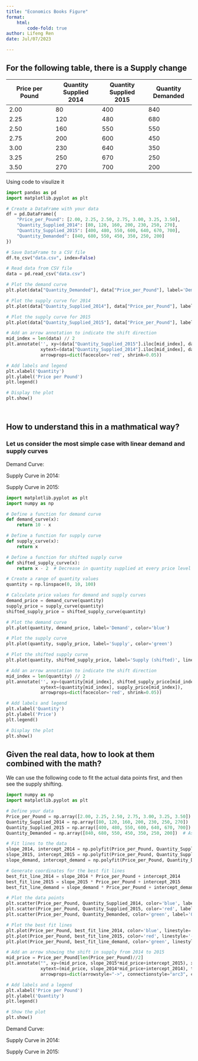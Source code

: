 ```yaml
---
title: "Economics Books Figure"
format: 
    html:
        code-fold: true
author: Lifeng Ren
date: Jul/07/2023

---
```


## For the following table, there is a Supply change
| Price per Pound | Quantity Supplied 2014 | Quantity Supplied 2015 | Quantity Demanded |
|---|---|---|---|
| 2.00 | 80 | 400 | 840 |
| 2.25 | 120 | 480 | 680 |
| 2.50 | 160 | 550 | 550 |
| 2.75 | 200 | 600 | 450 |
| 3.00 | 230 | 640 | 350 |
| 3.25 | 250 | 670 | 250 |
| 3.50 | 270 | 700 | 200 |

Using code to visulize it
```python
import pandas as pd
import matplotlib.pyplot as plt

# Create a DataFrame with your data
df = pd.DataFrame({
    "Price_per_Pound": [2.00, 2.25, 2.50, 2.75, 3.00, 3.25, 3.50],
    "Quantity_Supplied_2014": [80, 120, 160, 200, 230, 250, 270],
    "Quantity_Supplied_2015": [400, 480, 550, 600, 640, 670, 700],
    "Quantity_Demanded": [840, 680, 550, 450, 350, 250, 200]
})

# Save DataFrame to a CSV file
df.to_csv("data.csv", index=False)

# Read data from CSV file
data = pd.read_csv("data.csv")

# Plot the demand curve
plt.plot(data["Quantity_Demanded"], data["Price_per_Pound"], label='Demand', color='blue')

# Plot the supply curve for 2014
plt.plot(data["Quantity_Supplied_2014"], data["Price_per_Pound"], label='Supply 2014', color='green')

# Plot the supply curve for 2015
plt.plot(data["Quantity_Supplied_2015"], data["Price_per_Pound"], label='Supply 2015', linestyle='--', color='green')

# Add an arrow annotation to indicate the shift direction
mid_index = len(data) // 2
plt.annotate('', xy=(data["Quantity_Supplied_2015"].iloc[mid_index], data["Price_per_Pound"].iloc[mid_index]),
             xytext=(data["Quantity_Supplied_2014"].iloc[mid_index], data["Price_per_Pound"].iloc[mid_index]),
             arrowprops=dict(facecolor='red', shrink=0.05))

# Add labels and legend
plt.xlabel('Quantity')
plt.ylabel('Price per Pound')
plt.legend()

# Display the plot
plt.show()




```

## How to understand this in a mathmatical way?

### Let us consider the most simple case with linear demand and supply curves
Demand Curve:
\begin{equation}
    D(q) = 10-x
\end{equation}

Supply Curve in 2014:
\begin{equation}
     S(q) = x
\end{equation}

Supply Curve in 2015:
\begin{equation}
     S(q) = x - 2
\end{equation}

```python
import matplotlib.pyplot as plt
import numpy as np

# Define a function for demand curve
def demand_curve(x):
    return 10 - x

# Define a function for supply curve
def supply_curve(x):
    return x

# Define a function for shifted supply curve
def shifted_supply_curve(x):
    return x - 2  # Decrease in quantity supplied at every price level

# Create a range of quantity values
quantity = np.linspace(0, 10, 100)

# Calculate price values for demand and supply curves
demand_price = demand_curve(quantity)
supply_price = supply_curve(quantity)
shifted_supply_price = shifted_supply_curve(quantity)

# Plot the demand curve
plt.plot(quantity, demand_price, label='Demand', color='blue')

# Plot the supply curve
plt.plot(quantity, supply_price, label='Supply', color='green')

# Plot the shifted supply curve
plt.plot(quantity, shifted_supply_price, label='Supply (shifted)', linestyle='--', color='green')

# Add an arrow annotation to indicate the shift direction
mid_index = len(quantity) // 2
plt.annotate('', xy=(quantity[mid_index], shifted_supply_price[mid_index]), 
             xytext=(quantity[mid_index], supply_price[mid_index]), 
             arrowprops=dict(facecolor='red', shrink=0.05))

# Add labels and legend
plt.xlabel('Quantity')
plt.ylabel('Price')
plt.legend()

# Display the plot
plt.show()


```

## Given the real data, how to look at them combined with the math?
We can use the following code to fit the actual data points first, and then see the supply shifting.
```python
import numpy as np
import matplotlib.pyplot as plt

# Define your data
Price_per_Pound = np.array([2.00, 2.25, 2.50, 2.75, 3.00, 3.25, 3.50])
Quantity_Supplied_2014 = np.array([80, 120, 160, 200, 230, 250, 270])
Quantity_Supplied_2015 = np.array([400, 480, 550, 600, 640, 670, 700])
Quantity_Demanded = np.array([840, 680, 550, 450, 350, 250, 200])  # Assuming this is your demand data

# Fit lines to the data
slope_2014, intercept_2014 = np.polyfit(Price_per_Pound, Quantity_Supplied_2014, 1)
slope_2015, intercept_2015 = np.polyfit(Price_per_Pound, Quantity_Supplied_2015, 1)
slope_demand, intercept_demand = np.polyfit(Price_per_Pound, Quantity_Demanded, 1)  # Fitting demand data

# Generate coordinates for the best fit lines
best_fit_line_2014 = slope_2014 * Price_per_Pound + intercept_2014
best_fit_line_2015 = slope_2015 * Price_per_Pound + intercept_2015
best_fit_line_demand = slope_demand * Price_per_Pound + intercept_demand  # Line for demand

# Plot the data points
plt.scatter(Price_per_Pound, Quantity_Supplied_2014, color='blue', label='Quantity Supplied 2014')
plt.scatter(Price_per_Pound, Quantity_Supplied_2015, color='red', label='Quantity Supplied 2015')
plt.scatter(Price_per_Pound, Quantity_Demanded, color='green', label='Quantity Demanded')  # Plotting demand data

# Plot the best fit lines
plt.plot(Price_per_Pound, best_fit_line_2014, color='blue', linestyle='-')
plt.plot(Price_per_Pound, best_fit_line_2015, color='red', linestyle='--')
plt.plot(Price_per_Pound, best_fit_line_demand, color='green', linestyle='-')  # Plotting demand line

# Add an arrow showing the shift in supply from 2014 to 2015
mid_price = Price_per_Pound[len(Price_per_Pound)//2]
plt.annotate("", xy=(mid_price, slope_2015*mid_price+intercept_2015), xycoords='data',
             xytext=(mid_price, slope_2014*mid_price+intercept_2014), textcoords='data',
             arrowprops=dict(arrowstyle="->", connectionstyle="arc3", color='red'))

# Add labels and a legend
plt.xlabel('Price per Pound')
plt.ylabel('Quantity')
plt.legend()

# Show the plot
plt.show()
```

Demand Curve:
\begin{equation}
    D(q) = 1645-x
\end{equation}

Supply Curve in 2014:
\begin{equation}
     S(q) = -166.43 +128.57 \times x 
\end{equation}

Supply Curve in 2015:
\begin{equation}
     S(q) = 38.93 + 195.71 \times x
\end{equation}

